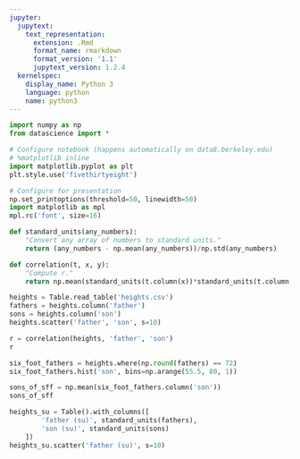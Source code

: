 ```yaml
---
jupyter:
  jupytext:
    text_representation:
      extension: .Rmd
      format_name: rmarkdown
      format_version: '1.1'
      jupytext_version: 1.2.4
  kernelspec:
    display_name: Python 3
    language: python
    name: python3
---
```


```python
import numpy as np
from datascience import *

# Configure notebook (happens automatically on data8.berkeley.edu)
# %matplotlib inline
import matplotlib.pyplot as plt
plt.style.use('fivethirtyeight')

# Configure for presentation
np.set_printoptions(threshold=50, linewidth=50)
import matplotlib as mpl
mpl.rc('font', size=16)
```

```python
def standard_units(any_numbers):
    "Convert any array of numbers to standard units."
    return (any_numbers - np.mean(any_numbers))/np.std(any_numbers)  

def correlation(t, x, y):
    "Compute r."
    return np.mean(standard_units(t.column(x))*standard_units(t.column(y)))
```

```python
heights = Table.read_table('heights.csv')
fathers = heights.column('father')
sons = heights.column('son')
heights.scatter('father', 'son', s=10)
```

```python
r = correlation(heights, 'father', 'son')
r
```

```python
six_foot_fathers = heights.where(np.round(fathers) == 72)
six_foot_fathers.hist('son', bins=np.arange(55.5, 80, 1))
```

```python
sons_of_sff = np.mean(six_foot_fathers.column('son'))
sons_of_sff
```

```python
heights_su = Table().with_columns([
        'father (su)', standard_units(fathers),
        'son (su)', standard_units(sons)
    ])
heights_su.scatter('father (su)', s=10)
```
